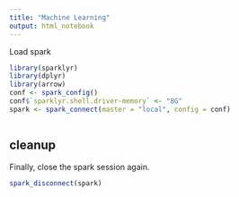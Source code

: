 ```yaml
---
title: "Machine Learning"
output: html_notebook
---
```


Load spark

```r
library(sparklyr)
library(dplyr)
library(arrow)
conf <- spark_config()
conf$`sparklyr.shell.driver-memory` <- "8G"
spark <- spark_connect(master = "local", config = conf)
```


```r

```



## cleanup

Finally, close the spark session again.
```r
spark_disconnect(spark)
```
